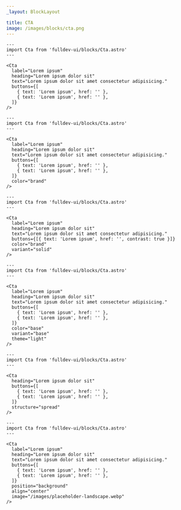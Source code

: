 ```yaml
---
_layout: BlockLayout

title: CTA
image: /images/blocks/cta.png
---
```


```astro live
---
import Cta from 'fulldev-ui/blocks/Cta.astro'
---

<Cta
  label="Lorem ipsum"
  heading="Lorem ipsum dolor sit"
  text="Lorem ipsum dolor sit amet consectetur adipisicing."
  buttons={[
    { text: 'Lorem ipsum', href: '' },
    { text: 'Lorem ipsum', href: '' },
  ]}
/>
```

```astro live
---
import Cta from 'fulldev-ui/blocks/Cta.astro'
---

<Cta
  label="Lorem ipsum"
  heading="Lorem ipsum dolor sit"
  text="Lorem ipsum dolor sit amet consectetur adipisicing."
  buttons={[
    { text: 'Lorem ipsum', href: '' },
    { text: 'Lorem ipsum', href: '' },
  ]}
  color="brand"
/>
```

```astro live
---
import Cta from 'fulldev-ui/blocks/Cta.astro'
---

<Cta
  label="Lorem ipsum"
  heading="Lorem ipsum dolor sit"
  text="Lorem ipsum dolor sit amet consectetur adipisicing."
  buttons={[{ text: 'Lorem ipsum', href: '', contrast: true }]}
  color="brand"
  variant="solid"
/>
```

```astro live
---
import Cta from 'fulldev-ui/blocks/Cta.astro'
---

<Cta
  label="Lorem ipsum"
  heading="Lorem ipsum dolor sit"
  text="Lorem ipsum dolor sit amet consectetur adipisicing."
  buttons={[
    { text: 'Lorem ipsum', href: '' },
    { text: 'Lorem ipsum', href: '' },
  ]}
  color="base"
  variant="base"
  theme="light"
/>
```

```astro live
---
import Cta from 'fulldev-ui/blocks/Cta.astro'
---

<Cta
  heading="Lorem ipsum dolor sit"
  buttons={[
    { text: 'Lorem ipsum', href: '' },
    { text: 'Lorem ipsum', href: '' },
  ]}
  structure="spread"
/>
```

```astro live
---
import Cta from 'fulldev-ui/blocks/Cta.astro'
---

<Cta
  label="Lorem ipsum"
  heading="Lorem ipsum dolor sit"
  text="Lorem ipsum dolor sit amet consectetur adipisicing."
  buttons={[
    { text: 'Lorem ipsum', href: '' },
    { text: 'Lorem ipsum', href: '' },
  ]}
  position="background"
  align="center"
  image="/images/placeholder-landscape.webp"
/>
```
